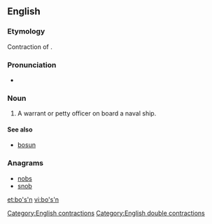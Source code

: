 ==English==

===Etymology===
Contraction of {{term|boatswain|lang=en}}.

===Pronunciation===
* {{IPA|/ˈbəʊsn̩/}}

===Noun===
{{en-noun|head=bo’s’n|pl='''{{l/en|bo's'ns|bo’s’ns}}'''}}

# {{context|nautical}} A warrant or petty officer on board a naval ship.

====See also====
* [[bosun]]

===Anagrams===
* [[nobs#English|nobs]]
* [[snob#English|snob]]

[[Category:English contractions]]
[[Category:English double contractions]]

[[et:bo's'n]]
[[vi:bo's'n]]